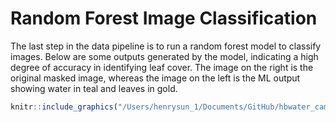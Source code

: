 # Random Forest Image Classification

The last step in the data pipeline is to run a random forest model to classify images.
Below are some outputs generated by the model, indicating a high degree of accuracy
in identifying leaf cover. The image on the right is the original masked image,
whereas the image on the left is the ML output showing water in teal and leaves in gold.

```r
knitr::include_graphics("/Users/henrysun_1/Documents/GitHub/hbwater_cameratrap_pheno/bookdown/imgs/image_of_leaves.png")

```
 
 